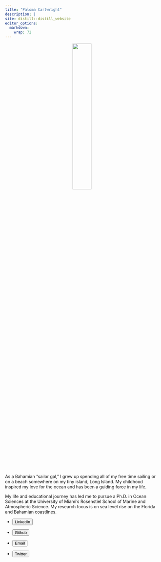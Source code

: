 ```yaml
---
title: "Paloma Cartwright"
description: | 
site: distill::distill_website
editor_options: 
  markdown: 
    wrap: 72
---
```



<center>
![](face.jpeg){width="35%"}
</center>  

<br>
  
<p class="intro">
As a Bahamian "sailor gal," I grew up spending all of my free time sailing or on a beach somewhere on my tiny island, Long Island. My childhood inspired my love for the ocean and has been a guiding force in my life.
</p>

<p class="intro">
My life and educational journey has led me to pursue a Ph.D. in Ocean Sciences at the University of Miami's Rosenstiel School of Marine and Atmospheric Science. My research focus is on sea level rise on the Florida and Bahamian coastlines. 
</p>

<ul class="link_buttons">

<li>

<a href="https://www.linkedin.com/in/paloma-cartwright-257b85171/">
<button class="button"> LinkedIn </button> </a>

</li>

<li>

<a href="https://github.com/palomacartwright">
<button class="button">Github </button> </a>

</li>

<li>

<a href="mailto:palomacartwright@bren.ucsb.edu"> <button class="button">Email
</button> </a>

</li>

<li>

<a href="https://twitter.com/palomacart"> <button class="button">Twitter
</button> </a>

</li>

</ul>
